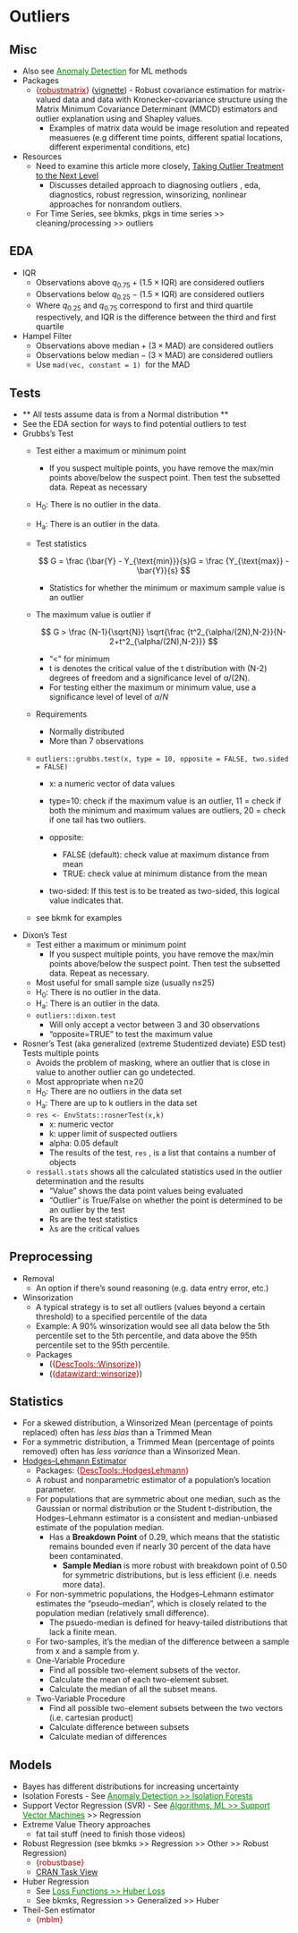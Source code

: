 # Outliers {#sec-outliers .unnumbered}

## Misc {#sec-outliers-eda .unnumbered}

-   Also see [Anomaly Detection](anomaly-detection.qmd#sec-anomdet){style="color: green"} for ML methods
-   Packages
    -   [{]{style="color: #990000"}[robustmatrix](https://cran.r-project.org/web/packages/robustmatrix/index.html){style="color: #990000"}[}]{style="color: #990000"} ([vignette](https://arxiv.org/html/2403.03975v1)) - Robust covariance estimation for matrix-valued data and data with Kronecker-covariance structure using the Matrix Minimum Covariance Determinant (MMCD) estimators and outlier explanation using and Shapley values.
        -   Examples of matrix data would be image resolution and repeated measueres (e.g different time points, different spatial locations, different experimental conditions, etc)
-   Resources
    -   Need to examine this article more closely, [Taking Outlier Treatment to the Next Level](https://www.r-bloggers.com/2021/07/taking-outlier-treatment-to-the-next-level/)
        -   Discusses detailed approach to diagnosing outliers , eda, diagnostics, robust regression, winsorizing, nonlinear approaches for nonrandom outliers.
    -   For Time Series, see bkmks, pkgs in time series \>\> cleaning/processing \>\> outliers

## EDA {.unnumbered}

-   IQR
    -   Observations above $q_{0.75} + (1.5 \times \text{IQR})$ are considered outliers
    -   Observations below $q_{0.25} - (1.5 \times \text{IQR})$ are considered outliers
    -   Where $q_{0.25}$ and $q_{0.75}$ correspond to first and third quartile respectively, and IQR is the difference between the third and first quartile
-   Hampel Filter
    -   Observations above $\text{median} + (3 \times \text{MAD})$ are considered outliers
    -   Observations below $\text{median} - (3 \times \text{MAD})$ are considered outliers
    -   Use `mad(vec, constant = 1)`  for the MAD

## Tests {#sec-outliers-tests .unnumbered}

-   \*\* All tests assume data is from a Normal distribution \*\*
-   See the EDA section for ways to find potential outliers to test
-   Grubbs's Test
    -   Test either a maximum or minimum point

        -   If you suspect multiple points, you have remove the max/min points above/below the suspect point. Then test the subsetted data. Repeat as necessary

    -   H~0~: There is no outlier in the data.

    -   H~a~: There is an outlier in the data.

    -   Test statistics

        $$
        G = \frac {\bar{Y} - Y_{\text{min}}}{s}G = \frac {Y_{\text{max}} - \bar{Y}}{s}
        $$

        -   Statistics for whether the minimum or maximum sample value is an outlier

    -   The maximum value is outlier if

        $$
        G > \frac {N-1}{\sqrt{N}} \sqrt{\frac {t^2_{\alpha/(2N),N-2}}{N-2+t^2_{\alpha/(2N),N-2}}}
        $$

        -   "\<" for minimum
        -   t is denotes the critical value of the t distribution with (N-2) degrees of freedom and a significance level of α/(2N).
        -   For testing either the maximum or minimum value, use a significance level of level of *α*/*N*

    -   Requirements

        -   Normally distributed
        -   More than 7 observations

    -   `outliers::grubbs.test(x, type = 10, opposite = FALSE, two.sided = FALSE)`

        -   x: a numeric vector of data values

        -   type=10: check if the maximum value is an outlier, 11 = check if both the minimum and maximum values are outliers, 20 = check if one tail has two outliers.

        -   opposite:

            -   FALSE (default): check value at maximum distance from mean
            -   TRUE: check value at minimum distance from the mean

        -   two-sided: If this test is to be treated as two-sided, this logical value indicates that.

    -   see bkmk for examples
-   Dixon's Test
    -   Test either a maximum or minimum point
        -   If you suspect multiple points, you have remove the max/min points above/below the suspect point. Then test the subsetted data. Repeat as necessary.
    -   Most useful for small sample size (usually n≤25)
    -   H~0~: There is no outlier in the data.
    -   H~a~: There is an outlier in the data.
    -   `outliers::dixon.test`
        -   Will only accept a vector between 3 and 30 observations
        -   "opposite=TRUE" to test the maximum value
-   Rosner's Test (aka generalized (extreme Studentized deviate) ESD test) Tests multiple points
    -   Avoids the problem of masking, where an outlier that is close in value to another outlier can go undetected.
    -   Most appropriate when n≥20
    -   H~0~: There are no outliers in the data set
    -   H~a~: There are up to k outliers in the data set
    -   `res <- EnvStats::rosnerTest(x,k)`
        -   x: numeric vector
        -   k: upper limit of suspected outliers
        -   alpha: 0.05 default
        -   The results of the test, `res` , is a list that contains a number of objects
    -   `res$all.stats` shows all the calculated statistics used in the outlier determination and the results
        -   "Value" shows the data point values being evaluated
        -   "Outlier" is True/False on whether the point is determined to be an outlier by the test
        -   Rs are the test statistics
        -   λs are the critical values

## Preprocessing {#sec-outliers-preproc .unnumbered}

-   Removal
    -   An option if there's sound reasoning (e.g. data entry error, etc.)
-   Winsorization
    -   A typical strategy is to set all outliers (values beyond a certain threshold) to a specified percentile of the data
    -   [Example]{.ribbon-highlight}: A 90% winsorization would see all data below the 5th percentile set to the 5th percentile, and data above the 95th percentile set to the 95th percentile.
    -   Packages
        -   ([{]{style="color: #990000"}[DescTools::Winsorize](https://andrisignorell.github.io/DescTools/reference/Winsorize.html){style="color: #990000"}[}]{style="color: #990000"})
        -   ([{]{style="color: #990000"}[datawizard::winsorize](https://easystats.github.io/datawizard/reference/winsorize.html){style="color: #990000"}[}]{style="color: #990000"})

## Statistics {#sec-outliers-stat .unnumbered}

-   For a skewed distribution, a Winsorized Mean (percentage of points replaced) often has *less bias* than a Trimmed Mean
-   For a symmetric distribution, a Trimmed Mean (percentage of points removed) often has *less variance* than a Winsorized Mean.
-   [Hodges–Lehmann Estimator]{.underline}
    -   Packages: [{]{style="color: #990000"}[DescTools::HodgesLehmann](https://andrisignorell.github.io/DescTools/reference/HodgesLehmann.html){style="color: #990000"}[}]{style="color: #990000"}
    -   A robust and nonparametric estimator of a population's location parameter.
    -   For populations that are symmetric about one median, such as the Gaussian or normal distribution or the Student t-distribution, the Hodges–Lehmann estimator is a consistent and median-unbiased estimate of the population median.
        -   Has a **Breakdown Point** of 0.29, which means that the statistic remains bounded even if nearly 30 percent of the data have been contaminated.
            -   **Sample Median** is more robust with breakdown point of 0.50 for symmetric distributions, but is less efficient (i.e. needs more data).
    -   For non-symmetric populations, the Hodges–Lehmann estimator estimates the "pseudo–median", which is closely related to the population median (relatively small difference).
        -   The psuedo-median is defined for heavy-tailed distributions that lack a finite mean.
    -   For two-samples, it's the median of the difference between a sample from x and a sample from y.
    -   One-Variable Procedure
        -   Find all possible two-element subsets of the vector.
        -   Calculate the mean of each two-element subset.
        -   Calculate the median of all the subset means.
    -   Two-Variable Procedure
        -   Find all possible two-element subsets between the two vectors (i.e. cartesian product)
        -   Calculate difference between subsets
        -   Calculate median of differences

## Models {#sec-outliers-mod .unnumbered}

-   Bayes has different distributions for increasing uncertainty
-   Isolation Forests - See [Anomaly Detection \>\> Isolation Forests](anomaly-detection.qmd#sec-anomdet-isofor){style="color: green"}
-   Support Vector Regression (SVR) - See [Algorithms, ML \>\> Support Vector Machines](algorithms-ml.qmd#sec-alg-ml-svm){style="color: green"} \>\> Regression
-   Extreme Value Theory approaches
    -   fat tail stuff (need to finish those videos)
-   Robust Regression (see bkmks \>\> Regression \>\> Other \>\> Robust Regression)
    -   [{robustbase}]{style="color: #990000"}
    -   [CRAN Task View](http://cran.nexr.com/web/views/Robust.html)
-   Huber Regression
    -   See [Loss Functions \>\> Huber Loss](loss-functions.qmd#sec-lossfun-hubloss){style="color: green"}
    -   See bkmks, Regression \>\> Generalized \>\> Huber
-   Theil-Sen estimator
    -   [{mblm}]{style="color: #990000"}
